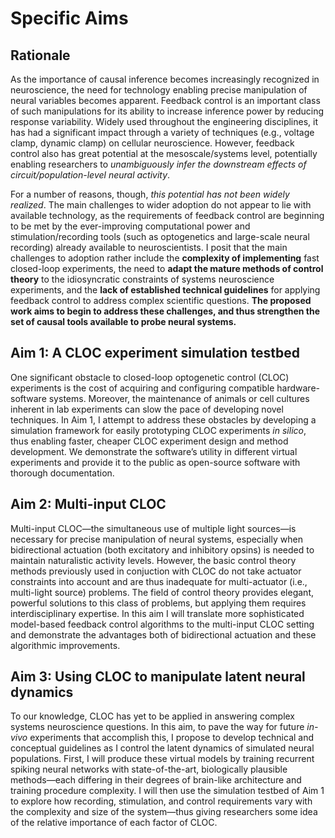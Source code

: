 # Specific Aims {#sec-aims}
<!-- think of this as an extended abstract -->

## Rationale {#sec-aims-rationale}
As the importance of causal inference becomes increasingly recognized in neuroscience, the need for technology enabling precise manipulation of neural variables becomes apparent.
Feedback control is an important class of such manipulations for its ability to increase inference power by reducing response variability.
Widely used throughout the engineering disciplines, it has had a significant impact through a variety of techniques (e.g., voltage clamp, dynamic clamp) on cellular neuroscience.
However, feedback control also has great potential at the mesoscale/systems level, potentially enabling researchers to *unambiguously infer the downstream effects of circuit/population-level neural activity*.

For a number of reasons, though, *this potential has not been widely realized*.
The main challenges to wider adoption do not appear to lie with available technology, as the requirements of feedback control are beginning to be met by the ever-improving computational power and stimulation/recording tools (such as optogenetics and large-scale neural recording) already available to neuroscientists.
I posit that the main challenges to adoption rather include the **complexity of implementing** fast closed-loop experiments, the need to **adapt the mature methods of control theory** to the idiosyncratic constraints of systems neuroscience experiments, and the **lack of established technical guidelines** for applying feedback control to address complex scientific questions.
**The proposed work aims to begin to address these challenges, and thus strengthen the set of causal tools available to probe neural systems.**

## Aim 1: A CLOC experiment simulation testbed
One significant obstacle to closed-loop optogenetic control (CLOC) experiments is the cost of acquiring and configuring compatible hardware-software systems. 
Moreover, the maintenance of animals or cell cultures inherent in lab experiments can slow the pace of developing novel techniques.
In Aim 1, I attempt to address these obstacles by developing a simulation framework for easily prototyping CLOC experiments _in silico_, thus enabling faster, cheaper CLOC experiment design and method development.
We demonstrate the software's utility in different virtual experiments and provide it to the public as open-source software with thorough documentation.

## Aim 2: Multi-input CLOC
Multi-input CLOC---the simultaneous use of multiple light sources---is necessary for precise manipulation of neural systems, especially when bidirectional actuation (both excitatory and inhibitory opsins) is needed to maintain naturalistic activity levels.
However, the basic control theory methods previously used in conjuction with CLOC do not take actuator constraints into account and are thus inadequate for multi-actuator (i.e., multi-light source) problems.
The field of control theory provides elegant, powerful solutions to this class of problems, but applying them requires interdisciplinary expertise.
In this aim I will translate more sophisticated model-based feedback control algorithms to the multi-input CLOC setting and demonstrate the advantages both of bidirectional actuation and these algorithmic improvements.

## Aim 3: Using CLOC to manipulate latent neural dynamics
To our knowledge, CLOC has yet to be applied in answering complex systems neuroscience questions.
In this aim, to pave the way for future *in-vivo* experiments that accomplish this, I propose to develop technical and conceptual guidelines as I control the latent dynamics of simulated neural populations.
First, I will produce these virtual models by training recurrent spiking neural networks with state-of-the-art, biologically plausible methods---each differing in their degrees of brain-like architecture and training procedure complexity.
I will then use the simulation testbed of Aim 1 to explore how recording, stimulation, and control requirements vary with the complexity and size of the system---thus giving researchers some idea of the relative importance of each factor of CLOC.